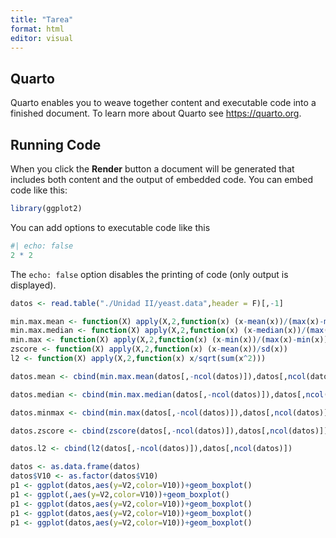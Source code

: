 ```yaml
---
title: "Tarea"
format: html
editor: visual
---
```


## Quarto

Quarto enables you to weave together content and executable code into a finished document. To learn more about Quarto see <https://quarto.org>.

## Running Code

When you click the **Render** button a document will be generated that includes both content and the output of embedded code. You can embed code like this:

```r
library(ggplot2)
```

You can add options to executable code like this

```r
#| echo: false
2 * 2
```

The `echo: false` option disables the printing of code (only output is displayed).

```r

datos <- read.table("./Unidad II/yeast.data",header = F)[,-1]
```

```r
min.max.mean <- function(X) apply(X,2,function(x) (x-mean(x))/(max(x)-min(x)))
min.max.median <- function(X) apply(X,2,function(x) (x-median(x))/(max(x)-min(x)))
min.max <- function(X) apply(X,2,function(x) (x-min(x))/(max(x)-min(x)))
zscore <- function(X) apply(X,2,function(x) (x-mean(x))/sd(x))
l2 <- function(X) apply(X,2,function(x) x/sqrt(sum(x^2)))

datos.mean <- cbind(min.max.mean(datos[,-ncol(datos)]),datos[,ncol(datos)])

datos.median <- cbind(min.max.median(datos[,-ncol(datos)]),datos[,ncol(datos)])

datos.minmax <- cbind(min.max(datos[,-ncol(datos)]),datos[,ncol(datos)])

datos.zscore <- cbind(zscore(datos[,-ncol(datos)]),datos[,ncol(datos)])

datos.l2 <- cbind(l2(datos[,-ncol(datos)]),datos[,ncol(datos)])


```

```r
datos <- as.data.frame(datos)
datos$V10 <- as.factor(datos$V10)
p1 <- ggplot(datos,aes(y=V2,color=V10))+geom_boxplot()
p1 <- ggplot(,aes(y=V2,color=V10))+geom_boxplot()
p1 <- ggplot(datos,aes(y=V2,color=V10))+geom_boxplot()
p1 <- ggplot(datos,aes(y=V2,color=V10))+geom_boxplot()
p1 <- ggplot(datos,aes(y=V2,color=V10))+geom_boxplot()

```
